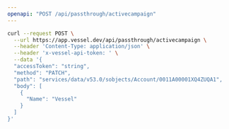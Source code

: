 ```yaml
---
openapi: "POST /api/passthrough/activecampaign"
---
```


<RequestExample>

```bash Request
curl --request POST \
  --url https://app.vessel.dev/api/passthrough/activecampaign \
  --header 'Content-Type: application/json' \
  --header 'x-vessel-api-token: ' \
  --data '{
  "accessToken": "string",
  "method": "PATCH",
  "path": "services/data/v53.0/sobjects/Account/0011A00001XQ4ZUQA1",
  "body": [
    {
      "Name": "Vessel"
    }
  ]
}'
```

</RequestExample>
